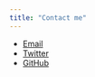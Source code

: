 ```yaml
---
title: "Contact me"
---
```

- [Email](mailto:seandavi@gmail.com)
- [Twitter](https://twitter.com/seandavis12)
- [GitHub](https://github.com/seandavi)

